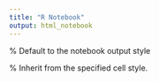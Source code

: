 ```yaml
---
title: "R Notebook"
output: html_notebook
---
```


% Default to the notebook output style

    


% Inherit from the specified cell style.




    
\documentclass[11pt]{article}

    
    
    \usepackage[T1]{fontenc}
    % Nicer default font (+ math font) than Computer Modern for most use cases
    \usepackage{mathpazo}

    % Basic figure setup, for now with no caption control since it's done
    % automatically by Pandoc (which extracts ![](path) syntax from Markdown).
    \usepackage{graphicx}
    % We will generate all images so they have a width \maxwidth. This means
    % that they will get their normal width if they fit onto the page, but
    % are scaled down if they would overflow the margins.
    \makeatletter
    \def\maxwidth{\ifdim\Gin@nat@width>\linewidth\linewidth
    \else\Gin@nat@width\fi}
    \makeatother
    \let\Oldincludegraphics\includegraphics
    % Set max figure width to be 80% of text width, for now hardcoded.
    \renewcommand{\includegraphics}[1]{\Oldincludegraphics[width=.8\maxwidth]{#1}}
    % Ensure that by default, figures have no caption (until we provide a
    % proper Figure object with a Caption API and a way to capture that
    % in the conversion process - todo).
    \usepackage{caption}
    \DeclareCaptionLabelFormat{nolabel}{}
    \captionsetup{labelformat=nolabel}

    \usepackage{adjustbox} % Used to constrain images to a maximum size 
    \usepackage{xcolor} % Allow colors to be defined
    \usepackage{enumerate} % Needed for markdown enumerations to work
    \usepackage{geometry} % Used to adjust the document margins
    \usepackage{amsmath} % Equations
    \usepackage{amssymb} % Equations
    \usepackage{textcomp} % defines textquotesingle
    % Hack from http://tex.stackexchange.com/a/47451/13684:
    \AtBeginDocument{%
        \def\PYZsq{\textquotesingle}% Upright quotes in Pygmentized code
    }
    \usepackage{upquote} % Upright quotes for verbatim code
    \usepackage{eurosym} % defines \euro
    \usepackage[mathletters]{ucs} % Extended unicode (utf-8) support
    \usepackage[utf8x]{inputenc} % Allow utf-8 characters in the tex document
    \usepackage{fancyvrb} % verbatim replacement that allows latex
    \usepackage{grffile} % extends the file name processing of package graphics 
                         % to support a larger range 
    % The hyperref package gives us a pdf with properly built
    % internal navigation ('pdf bookmarks' for the table of contents,
    % internal cross-reference links, web links for URLs, etc.)
    \usepackage{hyperref}
    \usepackage{longtable} % longtable support required by pandoc >1.10
    \usepackage{booktabs}  % table support for pandoc > 1.12.2
    \usepackage[inline]{enumitem} % IRkernel/repr support (it uses the enumerate* environment)
    \usepackage[normalem]{ulem} % ulem is needed to support strikethroughs (\sout)
                                % normalem makes italics be italics, not underlines
    

    
    
    % Colors for the hyperref package
    \definecolor{urlcolor}{rgb}{0,.145,.698}
    \definecolor{linkcolor}{rgb}{.71,0.21,0.01}
    \definecolor{citecolor}{rgb}{.12,.54,.11}

    % ANSI colors
    \definecolor{ansi-black}{HTML}{3E424D}
    \definecolor{ansi-black-intense}{HTML}{282C36}
    \definecolor{ansi-red}{HTML}{E75C58}
    \definecolor{ansi-red-intense}{HTML}{B22B31}
    \definecolor{ansi-green}{HTML}{00A250}
    \definecolor{ansi-green-intense}{HTML}{007427}
    \definecolor{ansi-yellow}{HTML}{DDB62B}
    \definecolor{ansi-yellow-intense}{HTML}{B27D12}
    \definecolor{ansi-blue}{HTML}{208FFB}
    \definecolor{ansi-blue-intense}{HTML}{0065CA}
    \definecolor{ansi-magenta}{HTML}{D160C4}
    \definecolor{ansi-magenta-intense}{HTML}{A03196}
    \definecolor{ansi-cyan}{HTML}{60C6C8}
    \definecolor{ansi-cyan-intense}{HTML}{258F8F}
    \definecolor{ansi-white}{HTML}{C5C1B4}
    \definecolor{ansi-white-intense}{HTML}{A1A6B2}

    % commands and environments needed by pandoc snippets
    % extracted from the output of `pandoc -s`
    \providecommand{\tightlist}{%
      \setlength{\itemsep}{0pt}\setlength{\parskip}{0pt}}
    \DefineVerbatimEnvironment{Highlighting}{Verbatim}{commandchars=\\\{\}}
    % Add ',fontsize=\small' for more characters per line
    \newenvironment{Shaded}{}{}
    \newcommand{\KeywordTok}[1]{\textcolor[rgb]{0.00,0.44,0.13}{\textbf{{#1}}}}
    \newcommand{\DataTypeTok}[1]{\textcolor[rgb]{0.56,0.13,0.00}{{#1}}}
    \newcommand{\DecValTok}[1]{\textcolor[rgb]{0.25,0.63,0.44}{{#1}}}
    \newcommand{\BaseNTok}[1]{\textcolor[rgb]{0.25,0.63,0.44}{{#1}}}
    \newcommand{\FloatTok}[1]{\textcolor[rgb]{0.25,0.63,0.44}{{#1}}}
    \newcommand{\CharTok}[1]{\textcolor[rgb]{0.25,0.44,0.63}{{#1}}}
    \newcommand{\StringTok}[1]{\textcolor[rgb]{0.25,0.44,0.63}{{#1}}}
    \newcommand{\CommentTok}[1]{\textcolor[rgb]{0.38,0.63,0.69}{\textit{{#1}}}}
    \newcommand{\OtherTok}[1]{\textcolor[rgb]{0.00,0.44,0.13}{{#1}}}
    \newcommand{\AlertTok}[1]{\textcolor[rgb]{1.00,0.00,0.00}{\textbf{{#1}}}}
    \newcommand{\FunctionTok}[1]{\textcolor[rgb]{0.02,0.16,0.49}{{#1}}}
    \newcommand{\RegionMarkerTok}[1]{{#1}}
    \newcommand{\ErrorTok}[1]{\textcolor[rgb]{1.00,0.00,0.00}{\textbf{{#1}}}}
    \newcommand{\NormalTok}[1]{{#1}}
    
    % Additional commands for more recent versions of Pandoc
    \newcommand{\ConstantTok}[1]{\textcolor[rgb]{0.53,0.00,0.00}{{#1}}}
    \newcommand{\SpecialCharTok}[1]{\textcolor[rgb]{0.25,0.44,0.63}{{#1}}}
    \newcommand{\VerbatimStringTok}[1]{\textcolor[rgb]{0.25,0.44,0.63}{{#1}}}
    \newcommand{\SpecialStringTok}[1]{\textcolor[rgb]{0.73,0.40,0.53}{{#1}}}
    \newcommand{\ImportTok}[1]{{#1}}
    \newcommand{\DocumentationTok}[1]{\textcolor[rgb]{0.73,0.13,0.13}{\textit{{#1}}}}
    \newcommand{\AnnotationTok}[1]{\textcolor[rgb]{0.38,0.63,0.69}{\textbf{\textit{{#1}}}}}
    \newcommand{\CommentVarTok}[1]{\textcolor[rgb]{0.38,0.63,0.69}{\textbf{\textit{{#1}}}}}
    \newcommand{\VariableTok}[1]{\textcolor[rgb]{0.10,0.09,0.49}{{#1}}}
    \newcommand{\ControlFlowTok}[1]{\textcolor[rgb]{0.00,0.44,0.13}{\textbf{{#1}}}}
    \newcommand{\OperatorTok}[1]{\textcolor[rgb]{0.40,0.40,0.40}{{#1}}}
    \newcommand{\BuiltInTok}[1]{{#1}}
    \newcommand{\ExtensionTok}[1]{{#1}}
    \newcommand{\PreprocessorTok}[1]{\textcolor[rgb]{0.74,0.48,0.00}{{#1}}}
    \newcommand{\AttributeTok}[1]{\textcolor[rgb]{0.49,0.56,0.16}{{#1}}}
    \newcommand{\InformationTok}[1]{\textcolor[rgb]{0.38,0.63,0.69}{\textbf{\textit{{#1}}}}}
    \newcommand{\WarningTok}[1]{\textcolor[rgb]{0.38,0.63,0.69}{\textbf{\textit{{#1}}}}}
    
    
    % Define a nice break command that doesn't care if a line doesn't already
    % exist.
    \def\br{\hspace*{\fill} \\* }
    % Math Jax compatability definitions
    \def\gt{>}
    \def\lt{<}
    % Document parameters
    \title{merging\_tatuorial}
    
    
    

    % Pygments definitions
    
\makeatletter
\def\PY@reset{\let\PY@it=\relax \let\PY@bf=\relax%
    \let\PY@ul=\relax \let\PY@tc=\relax%
    \let\PY@bc=\relax \let\PY@ff=\relax}
\def\PY@tok#1{\csname PY@tok@#1\endcsname}
\def\PY@toks#1+{\ifx\relax#1\empty\else%
    \PY@tok{#1}\expandafter\PY@toks\fi}
\def\PY@do#1{\PY@bc{\PY@tc{\PY@ul{%
    \PY@it{\PY@bf{\PY@ff{#1}}}}}}}
\def\PY#1#2{\PY@reset\PY@toks#1+\relax+\PY@do{#2}}

\expandafter\def\csname PY@tok@w\endcsname{\def\PY@tc##1{\textcolor[rgb]{0.73,0.73,0.73}{##1}}}
\expandafter\def\csname PY@tok@c\endcsname{\let\PY@it=\textit\def\PY@tc##1{\textcolor[rgb]{0.25,0.50,0.50}{##1}}}
\expandafter\def\csname PY@tok@cp\endcsname{\def\PY@tc##1{\textcolor[rgb]{0.74,0.48,0.00}{##1}}}
\expandafter\def\csname PY@tok@k\endcsname{\let\PY@bf=\textbf\def\PY@tc##1{\textcolor[rgb]{0.00,0.50,0.00}{##1}}}
\expandafter\def\csname PY@tok@kp\endcsname{\def\PY@tc##1{\textcolor[rgb]{0.00,0.50,0.00}{##1}}}
\expandafter\def\csname PY@tok@kt\endcsname{\def\PY@tc##1{\textcolor[rgb]{0.69,0.00,0.25}{##1}}}
\expandafter\def\csname PY@tok@o\endcsname{\def\PY@tc##1{\textcolor[rgb]{0.40,0.40,0.40}{##1}}}
\expandafter\def\csname PY@tok@ow\endcsname{\let\PY@bf=\textbf\def\PY@tc##1{\textcolor[rgb]{0.67,0.13,1.00}{##1}}}
\expandafter\def\csname PY@tok@nb\endcsname{\def\PY@tc##1{\textcolor[rgb]{0.00,0.50,0.00}{##1}}}
\expandafter\def\csname PY@tok@nf\endcsname{\def\PY@tc##1{\textcolor[rgb]{0.00,0.00,1.00}{##1}}}
\expandafter\def\csname PY@tok@nc\endcsname{\let\PY@bf=\textbf\def\PY@tc##1{\textcolor[rgb]{0.00,0.00,1.00}{##1}}}
\expandafter\def\csname PY@tok@nn\endcsname{\let\PY@bf=\textbf\def\PY@tc##1{\textcolor[rgb]{0.00,0.00,1.00}{##1}}}
\expandafter\def\csname PY@tok@ne\endcsname{\let\PY@bf=\textbf\def\PY@tc##1{\textcolor[rgb]{0.82,0.25,0.23}{##1}}}
\expandafter\def\csname PY@tok@nv\endcsname{\def\PY@tc##1{\textcolor[rgb]{0.10,0.09,0.49}{##1}}}
\expandafter\def\csname PY@tok@no\endcsname{\def\PY@tc##1{\textcolor[rgb]{0.53,0.00,0.00}{##1}}}
\expandafter\def\csname PY@tok@nl\endcsname{\def\PY@tc##1{\textcolor[rgb]{0.63,0.63,0.00}{##1}}}
\expandafter\def\csname PY@tok@ni\endcsname{\let\PY@bf=\textbf\def\PY@tc##1{\textcolor[rgb]{0.60,0.60,0.60}{##1}}}
\expandafter\def\csname PY@tok@na\endcsname{\def\PY@tc##1{\textcolor[rgb]{0.49,0.56,0.16}{##1}}}
\expandafter\def\csname PY@tok@nt\endcsname{\let\PY@bf=\textbf\def\PY@tc##1{\textcolor[rgb]{0.00,0.50,0.00}{##1}}}
\expandafter\def\csname PY@tok@nd\endcsname{\def\PY@tc##1{\textcolor[rgb]{0.67,0.13,1.00}{##1}}}
\expandafter\def\csname PY@tok@s\endcsname{\def\PY@tc##1{\textcolor[rgb]{0.73,0.13,0.13}{##1}}}
\expandafter\def\csname PY@tok@sd\endcsname{\let\PY@it=\textit\def\PY@tc##1{\textcolor[rgb]{0.73,0.13,0.13}{##1}}}
\expandafter\def\csname PY@tok@si\endcsname{\let\PY@bf=\textbf\def\PY@tc##1{\textcolor[rgb]{0.73,0.40,0.53}{##1}}}
\expandafter\def\csname PY@tok@se\endcsname{\let\PY@bf=\textbf\def\PY@tc##1{\textcolor[rgb]{0.73,0.40,0.13}{##1}}}
\expandafter\def\csname PY@tok@sr\endcsname{\def\PY@tc##1{\textcolor[rgb]{0.73,0.40,0.53}{##1}}}
\expandafter\def\csname PY@tok@ss\endcsname{\def\PY@tc##1{\textcolor[rgb]{0.10,0.09,0.49}{##1}}}
\expandafter\def\csname PY@tok@sx\endcsname{\def\PY@tc##1{\textcolor[rgb]{0.00,0.50,0.00}{##1}}}
\expandafter\def\csname PY@tok@m\endcsname{\def\PY@tc##1{\textcolor[rgb]{0.40,0.40,0.40}{##1}}}
\expandafter\def\csname PY@tok@gh\endcsname{\let\PY@bf=\textbf\def\PY@tc##1{\textcolor[rgb]{0.00,0.00,0.50}{##1}}}
\expandafter\def\csname PY@tok@gu\endcsname{\let\PY@bf=\textbf\def\PY@tc##1{\textcolor[rgb]{0.50,0.00,0.50}{##1}}}
\expandafter\def\csname PY@tok@gd\endcsname{\def\PY@tc##1{\textcolor[rgb]{0.63,0.00,0.00}{##1}}}
\expandafter\def\csname PY@tok@gi\endcsname{\def\PY@tc##1{\textcolor[rgb]{0.00,0.63,0.00}{##1}}}
\expandafter\def\csname PY@tok@gr\endcsname{\def\PY@tc##1{\textcolor[rgb]{1.00,0.00,0.00}{##1}}}
\expandafter\def\csname PY@tok@ge\endcsname{\let\PY@it=\textit}
\expandafter\def\csname PY@tok@gs\endcsname{\let\PY@bf=\textbf}
\expandafter\def\csname PY@tok@gp\endcsname{\let\PY@bf=\textbf\def\PY@tc##1{\textcolor[rgb]{0.00,0.00,0.50}{##1}}}
\expandafter\def\csname PY@tok@go\endcsname{\def\PY@tc##1{\textcolor[rgb]{0.53,0.53,0.53}{##1}}}
\expandafter\def\csname PY@tok@gt\endcsname{\def\PY@tc##1{\textcolor[rgb]{0.00,0.27,0.87}{##1}}}
\expandafter\def\csname PY@tok@err\endcsname{\def\PY@bc##1{\setlength{\fboxsep}{0pt}\fcolorbox[rgb]{1.00,0.00,0.00}{1,1,1}{\strut ##1}}}
\expandafter\def\csname PY@tok@kc\endcsname{\let\PY@bf=\textbf\def\PY@tc##1{\textcolor[rgb]{0.00,0.50,0.00}{##1}}}
\expandafter\def\csname PY@tok@kd\endcsname{\let\PY@bf=\textbf\def\PY@tc##1{\textcolor[rgb]{0.00,0.50,0.00}{##1}}}
\expandafter\def\csname PY@tok@kn\endcsname{\let\PY@bf=\textbf\def\PY@tc##1{\textcolor[rgb]{0.00,0.50,0.00}{##1}}}
\expandafter\def\csname PY@tok@kr\endcsname{\let\PY@bf=\textbf\def\PY@tc##1{\textcolor[rgb]{0.00,0.50,0.00}{##1}}}
\expandafter\def\csname PY@tok@bp\endcsname{\def\PY@tc##1{\textcolor[rgb]{0.00,0.50,0.00}{##1}}}
\expandafter\def\csname PY@tok@fm\endcsname{\def\PY@tc##1{\textcolor[rgb]{0.00,0.00,1.00}{##1}}}
\expandafter\def\csname PY@tok@vc\endcsname{\def\PY@tc##1{\textcolor[rgb]{0.10,0.09,0.49}{##1}}}
\expandafter\def\csname PY@tok@vg\endcsname{\def\PY@tc##1{\textcolor[rgb]{0.10,0.09,0.49}{##1}}}
\expandafter\def\csname PY@tok@vi\endcsname{\def\PY@tc##1{\textcolor[rgb]{0.10,0.09,0.49}{##1}}}
\expandafter\def\csname PY@tok@vm\endcsname{\def\PY@tc##1{\textcolor[rgb]{0.10,0.09,0.49}{##1}}}
\expandafter\def\csname PY@tok@sa\endcsname{\def\PY@tc##1{\textcolor[rgb]{0.73,0.13,0.13}{##1}}}
\expandafter\def\csname PY@tok@sb\endcsname{\def\PY@tc##1{\textcolor[rgb]{0.73,0.13,0.13}{##1}}}
\expandafter\def\csname PY@tok@sc\endcsname{\def\PY@tc##1{\textcolor[rgb]{0.73,0.13,0.13}{##1}}}
\expandafter\def\csname PY@tok@dl\endcsname{\def\PY@tc##1{\textcolor[rgb]{0.73,0.13,0.13}{##1}}}
\expandafter\def\csname PY@tok@s2\endcsname{\def\PY@tc##1{\textcolor[rgb]{0.73,0.13,0.13}{##1}}}
\expandafter\def\csname PY@tok@sh\endcsname{\def\PY@tc##1{\textcolor[rgb]{0.73,0.13,0.13}{##1}}}
\expandafter\def\csname PY@tok@s1\endcsname{\def\PY@tc##1{\textcolor[rgb]{0.73,0.13,0.13}{##1}}}
\expandafter\def\csname PY@tok@mb\endcsname{\def\PY@tc##1{\textcolor[rgb]{0.40,0.40,0.40}{##1}}}
\expandafter\def\csname PY@tok@mf\endcsname{\def\PY@tc##1{\textcolor[rgb]{0.40,0.40,0.40}{##1}}}
\expandafter\def\csname PY@tok@mh\endcsname{\def\PY@tc##1{\textcolor[rgb]{0.40,0.40,0.40}{##1}}}
\expandafter\def\csname PY@tok@mi\endcsname{\def\PY@tc##1{\textcolor[rgb]{0.40,0.40,0.40}{##1}}}
\expandafter\def\csname PY@tok@il\endcsname{\def\PY@tc##1{\textcolor[rgb]{0.40,0.40,0.40}{##1}}}
\expandafter\def\csname PY@tok@mo\endcsname{\def\PY@tc##1{\textcolor[rgb]{0.40,0.40,0.40}{##1}}}
\expandafter\def\csname PY@tok@ch\endcsname{\let\PY@it=\textit\def\PY@tc##1{\textcolor[rgb]{0.25,0.50,0.50}{##1}}}
\expandafter\def\csname PY@tok@cm\endcsname{\let\PY@it=\textit\def\PY@tc##1{\textcolor[rgb]{0.25,0.50,0.50}{##1}}}
\expandafter\def\csname PY@tok@cpf\endcsname{\let\PY@it=\textit\def\PY@tc##1{\textcolor[rgb]{0.25,0.50,0.50}{##1}}}
\expandafter\def\csname PY@tok@c1\endcsname{\let\PY@it=\textit\def\PY@tc##1{\textcolor[rgb]{0.25,0.50,0.50}{##1}}}
\expandafter\def\csname PY@tok@cs\endcsname{\let\PY@it=\textit\def\PY@tc##1{\textcolor[rgb]{0.25,0.50,0.50}{##1}}}

\def\PYZbs{\char`\\}
\def\PYZus{\char`\_}
\def\PYZob{\char`\{}
\def\PYZcb{\char`\}}
\def\PYZca{\char`\^}
\def\PYZam{\char`\&}
\def\PYZlt{\char`\<}
\def\PYZgt{\char`\>}
\def\PYZsh{\char`\#}
\def\PYZpc{\char`\%}
\def\PYZdl{\char`\$}
\def\PYZhy{\char`\-}
\def\PYZsq{\char`\'}
\def\PYZdq{\char`\"}
\def\PYZti{\char`\~}
% for compatibility with earlier versions
\def\PYZat{@}
\def\PYZlb{[}
\def\PYZrb{]}
\makeatother


    % Exact colors from NB
    \definecolor{incolor}{rgb}{0.0, 0.0, 0.5}
    \definecolor{outcolor}{rgb}{0.545, 0.0, 0.0}



    
    % Prevent overflowing lines due to hard-to-break entities
    \sloppy 
    % Setup hyperref package
    \hypersetup{
      breaklinks=true,  % so long urls are correctly broken across lines
      colorlinks=true,
      urlcolor=urlcolor,
      linkcolor=linkcolor,
      citecolor=citecolor,
      }
    % Slightly bigger margins than the latex defaults
    
    \geometry{verbose,tmargin=1in,bmargin=1in,lmargin=1in,rmargin=1in}
    
    

    \begin{document}
    
    
    \maketitle
    
    

    
    \section{Inner Join, Outter Join, Left Join, Right Join, Row Bind,
Column Bind in
R}\label{inner-join-outter-join-left-join-right-join-row-bind-column-bind-in-r}

    The merge operations is well explained in the Pandas documentation which
can be found here . However, I could not find any documentation that is
as good as Pandas's for R. Hence, I have decided to blog about it.

    Let's say we have these two dataframes

    \begin{Verbatim}[commandchars=\\\{\}]
{\color{incolor}In [{\color{incolor}38}]:} df1
         df2
\end{Verbatim}


    \begin{tabular}{r|ll}
 Country & Rank\\
\hline
	 US          & 1          \\
	 UK          & 2          \\
	 New Zealand & 3          \\
\end{tabular}


    
    \begin{tabular}{r|ll}
 Country & Population\\
\hline
	 US          & 300        \\
	 UK          &  80        \\
	 New Zealand &   4        \\
\end{tabular}


    
    \begin{Verbatim}[commandchars=\\\{\}]
{\color{incolor}In [{\color{incolor}2}]:} \PY{c+c1}{\PYZsh{}import libraries}
        \PY{k+kn}{library}\PY{p}{(}\PY{l+s}{\PYZsq{}}\PY{l+s}{data.table\PYZsq{}}\PY{p}{)}
        df1\PY{o}{\PYZlt{}\PYZhy{}}\PY{k+kt}{data.frame}\PY{p}{(}Country\PY{o}{=}\PY{k+kt}{c}\PY{p}{(}\PY{l+s}{\PYZsq{}}\PY{l+s}{US\PYZsq{}}\PY{p}{,}\PY{l+s}{\PYZsq{}}\PY{l+s}{UK\PYZsq{}}\PY{p}{,}\PY{l+s}{\PYZdq{}}\PY{l+s}{New Zealand\PYZdq{}}\PY{p}{)}\PY{p}{,}Rank \PY{o}{=}\PY{k+kt}{c}\PY{p}{(}\PY{l+m}{1}\PY{p}{,}\PY{l+m}{2}\PY{p}{,}\PY{l+m}{3}\PY{p}{)}\PY{p}{)}
        df2\PY{o}{\PYZlt{}\PYZhy{}}\PY{k+kt}{data.frame}\PY{p}{(}Country\PY{o}{=}\PY{k+kt}{c}\PY{p}{(}\PY{l+s}{\PYZsq{}}\PY{l+s}{US\PYZsq{}}\PY{p}{,}\PY{l+s}{\PYZsq{}}\PY{l+s}{UK\PYZsq{}}\PY{p}{,}\PY{l+s}{\PYZdq{}}\PY{l+s}{New Zealand\PYZdq{}}\PY{p}{)}\PY{p}{,}Population \PY{o}{=}\PY{k+kt}{c}\PY{p}{(}\PY{l+m}{300}\PY{p}{,}\PY{l+m}{80}\PY{p}{,}\PY{l+m}{4}\PY{p}{)}\PY{p}{)}
\end{Verbatim}


    Before jumping to merging these two data frames, we can consider adding
one data frame to another. This procss is called binding in R, while it
is called concatenating in Python. There are two types of binding: row
binding (rbind function) and column binding (cbind function).

    \subsection{Row Binding}\label{row-binding}

    The \textbf{rbind} function appends the \emph{rows} of a data frame to
another data frame (hence the letter 'r' before 'bind'). However, for
this process to work, both data frames must have the same number of
columns and the columns in both data frame must have the same names;
otherwise, we will get the following error:

    \begin{Verbatim}[commandchars=\\\{\}]
{\color{incolor}In [{\color{incolor}23}]:} \PY{c+c1}{\PYZsh{} df1 and df2 have different column names}
         
         df3 \PY{o}{\PYZlt{}\PYZhy{}} \PY{k+kp}{rbind}\PY{p}{(}df1\PY{p}{,}df2\PY{p}{)}
\end{Verbatim}


    \begin{Verbatim}[commandchars=\\\{\}]

        Error in match.names(clabs, names(xi)): names do not match previous names
    Traceback:


        1. rbind(df1, df2)

        2. rbind(deparse.level, {\ldots})

        3. match.names(clabs, names(xi))

        4. stop("names do not match previous names")

    \end{Verbatim}

    However, if we try to bind df1 to another data frame which has the same
column names or itself, we get the following result

    \begin{Verbatim}[commandchars=\\\{\}]
{\color{incolor}In [{\color{incolor}35}]:} \PY{c+c1}{\PYZsh{}rbind of data frames with the same coulmn names}
         \PY{k+kp}{rbind}\PY{p}{(}df1\PY{p}{,}df1\PY{p}{)}
\end{Verbatim}


    \begin{tabular}{r|ll}
 Country & Rank\\
\hline
	 US          & 1          \\
	 UK          & 2          \\
	 New Zealand & 3          \\
	 US          & 1          \\
	 UK          & 2          \\
	 New Zealand & 3          \\
\end{tabular}


    
    Column Binding

    The \textbf{cbind} append a data frame with the columns of another data
frame ('c' stands for column). This operation does not require the same
column names. However, it requires that both data frames must have the
same number of row, otherwise, we will get this error:

    \begin{Verbatim}[commandchars=\\\{\}]
{\color{incolor}In [{\color{incolor}33}]:} \PY{k+kp}{cbind}\PY{p}{(}df1\PY{p}{,}df2\PY{p}{[}\PY{l+m}{1}\PY{o}{:}\PY{l+m}{2}\PY{p}{,}\PY{p}{]}\PY{p}{)}
\end{Verbatim}


    \begin{Verbatim}[commandchars=\\\{\}]

        Error in data.frame({\ldots}, check.names = FALSE): arguments imply differing number of rows: 3, 2
    Traceback:


        1. cbind(df1, df2[1:2, ])

        2. cbind(deparse.level, {\ldots})

        3. data.frame({\ldots}, check.names = FALSE)

        4. stop(gettextf("arguments imply differing number of rows: \%s", 
     .     paste(unique(nrows), collapse = ", ")), domain = NA)

    \end{Verbatim}

    However, when the number of rows in both data frames is the same, here
is the result

    \begin{Verbatim}[commandchars=\\\{\}]
{\color{incolor}In [{\color{incolor}34}]:} \PY{k+kp}{cbind}\PY{p}{(}df1\PY{p}{,}df2\PY{p}{)}
\end{Verbatim}


    \begin{tabular}{r|llll}
 Country & Rank & Country & Population\\
\hline
	 US          & 1           & US          & 300        \\
	 UK          & 2           & UK          &  80        \\
	 New Zealand & 3           & New Zealand &   4        \\
\end{tabular}


    
    \subsection{Summary of row and column binding in
R}\label{summary-of-row-and-column-binding-in-r}

    1- ** rbind ** appends the rows of a data frame to another. It requires
that both data frames have the same column names

2- \textbf{cbind} appends the columns of one data frame to another and
it requres that both data frames have the same number of rows

Let's say that you want to bind two data frames which have either
different column names or different row numbers, how can we do it? This
is when merging operation comes to play.

    \subsection{Outter Join (full)}\label{outter-join-full}

    let's say we want to append the following rows of df1 to df2, we can
only do it using outer join

    \begin{Verbatim}[commandchars=\\\{\}]
{\color{incolor}In [{\color{incolor}55}]:} \PY{c+c1}{\PYZsh{}only the fist and second rows of df2}
         df2\PY{p}{[}\PY{l+m}{1}\PY{o}{:}\PY{l+m}{2}\PY{p}{,}\PY{p}{]}
         df1
\end{Verbatim}


    \begin{tabular}{r|ll}
 Country & Population\\
\hline
	 US  & 300\\
	 UK  &  80\\
\end{tabular}


    
    \begin{tabular}{r|ll}
 Country & Rank\\
\hline
	 US          & 1          \\
	 UK          & 2          \\
	 New Zealand & 3          \\
\end{tabular}


    
    \begin{Verbatim}[commandchars=\\\{\}]
{\color{incolor}In [{\color{incolor}51}]:} \PY{k+kp}{merge}\PY{p}{(}df1\PY{p}{,}df2\PY{p}{[}\PY{l+m}{1}\PY{o}{:}\PY{l+m}{2}\PY{p}{,}\PY{p}{]}\PY{p}{,}all\PY{o}{=}\PY{n+nb+bp}{T}\PY{p}{,}by\PY{o}{=}\PY{k+kc}{NULL}\PY{p}{)}
\end{Verbatim}


    \begin{tabular}{r|llll}
 Country.x & Rank & Country.y & Population\\
\hline
	 US          & 1           & US          & 300        \\
	 UK          & 2           & US          & 300        \\
	 New Zealand & 3           & US          & 300        \\
	 US          & 1           & UK          &  80        \\
	 UK          & 2           & UK          &  80        \\
	 New Zealand & 3           & UK          &  80        \\
\end{tabular}


    
    However, you can see that there is redundant information. If we are to
use the 'country' column as a key or an idenitifer for both data frames,
then, we elimnate this redundancy and have this neat output.

    \begin{Verbatim}[commandchars=\\\{\}]
{\color{incolor}In [{\color{incolor}62}]:} \PY{k+kp}{merge}\PY{p}{(}df1\PY{p}{,}df2\PY{p}{[}\PY{l+m}{1}\PY{o}{:}\PY{l+m}{2}\PY{p}{,}\PY{p}{]}\PY{p}{,}all\PY{o}{=}\PY{n+nb+bp}{T}\PY{p}{,} by\PY{o}{=}\PY{l+s}{\PYZsq{}}\PY{l+s}{Country\PYZsq{}}\PY{p}{)} \PY{c+c1}{\PYZsh{} this is equilvant to merge(df1,df2[1:2,],all=T)}
\end{Verbatim}


    \begin{tabular}{r|lll}
 Country & Rank & Population\\
\hline
	 New Zealand & 3           &  NA        \\
	 UK          & 2           &  80        \\
	 US          & 1           & 300        \\
\end{tabular}


    
    The first value for the population of New Zealand is given 'NA' value
since we only used only the first and second rows of df2 and these two
rows don't have New Zealand.

    \emph{In short, the outer join when used with a key, it shows the union
of both data frames.}

    \subsection{Inner Join}\label{inner-join}

    The inner join is the oppoiste of outer join since its output is the
intersection of both data frames. The outer join operation replaces the
unaviloabe values with 'NA' while the inner join does not include it at
all.

    \begin{Verbatim}[commandchars=\\\{\}]
{\color{incolor}In [{\color{incolor}61}]:} \PY{k+kp}{merge}\PY{p}{(}df1\PY{p}{,}df2\PY{p}{[}\PY{l+m}{1}\PY{o}{:}\PY{l+m}{2}\PY{p}{,}\PY{p}{]}\PY{p}{,}all\PY{o}{=}\PY{n+nb+bp}{F}\PY{p}{,} by\PY{o}{=}\PY{l+s}{\PYZsq{}}\PY{l+s}{Country\PYZsq{}}\PY{p}{)} \PY{c+c1}{\PYZsh{} this equivlant to merge(df1,df2[1:2,]) since this is the default}
\end{Verbatim}


    \begin{tabular}{r|lll}
 Country & Rank & Population\\
\hline
	 UK  & 2   &  80\\
	 US  & 1   & 300\\
\end{tabular}


    
    \subsection{Summary for outer and inner
join}\label{summary-for-outer-and-inner-join}

    1- The outer join outputs the union of two data frames

2- the inner join outputs the interesction of two data frames

3- The inner join is the default if no arugment other than the data
frames is provided

4- if no column name(s) are provided in the 'by' arugment, then the
column name(s) which are the same in both dataframes are to be used

    \subsection{Left and Right Join}\label{left-and-right-join}

    The left join is a type of outer join. However, it uses only the keys or
identifiers from the left table only (first table in the arugment).
Hence, it outputs the entire left table and replaces the missing values
from the right table with 'NA' or ommit them if they do not corospond to
any values in the key(s) column(s).

    \begin{Verbatim}[commandchars=\\\{\}]
{\color{incolor}In [{\color{incolor}8}]:} \PY{k+kp}{merge}\PY{p}{(}df1\PY{p}{,}df2\PY{p}{[}\PY{l+m}{1}\PY{o}{:}\PY{l+m}{2}\PY{p}{,}\PY{p}{]}\PY{p}{,}all.x\PY{o}{=}\PY{n+nb+bp}{T}\PY{p}{,} by\PY{o}{=}\PY{l+s}{\PYZsq{}}\PY{l+s}{Country\PYZsq{}}\PY{p}{)} \PY{c+c1}{\PYZsh{} replaces the missing values with NA for the right table}
        \PY{k+kp}{merge}\PY{p}{(}df2\PY{p}{[}\PY{l+m}{1}\PY{o}{:}\PY{l+m}{2}\PY{p}{,}\PY{p}{]}\PY{p}{,}df1\PY{p}{,}all.x\PY{o}{=}\PY{n+nb+bp}{T}\PY{p}{,} by\PY{o}{=}\PY{l+s}{\PYZsq{}}\PY{l+s}{Country\PYZsq{}}\PY{p}{)} \PY{c+c1}{\PYZsh{} ommit New Zealand entries since New Zealand does not exist }
                                                    \PY{c+c1}{\PYZsh{}in the country column of the left table}
\end{Verbatim}


    \begin{tabular}{r|lll}
 Country & Rank & Population\\
\hline
	 New Zealand & 3           &  NA        \\
	 UK          & 2           &  80        \\
	 US          & 1           & 300        \\
\end{tabular}


    
    \begin{tabular}{r|lll}
 Country & Population & Rank\\
\hline
	 UK  &  80 & 2  \\
	 US  & 300 & 1  \\
\end{tabular}


    
    The right join is the same as the left join. The only difference is that
we are using the key(s) or idintifier(s) from the right table instead of
the left table. Here is the same code above but with the right join:

    \begin{Verbatim}[commandchars=\\\{\}]
{\color{incolor}In [{\color{incolor}12}]:} \PY{k+kp}{merge}\PY{p}{(}df1\PY{p}{,}df2\PY{p}{[}\PY{l+m}{1}\PY{o}{:}\PY{l+m}{2}\PY{p}{,}\PY{p}{]}\PY{p}{,}all.y\PY{o}{=}\PY{n+nb+bp}{T}\PY{p}{,} by\PY{o}{=}\PY{l+s}{\PYZsq{}}\PY{l+s}{Country\PYZsq{}}\PY{p}{)} \PY{c+c1}{\PYZsh{} ommit New Zealand entries since New Zealand does not exist }
                                                     \PY{c+c1}{\PYZsh{}in the country column of the right table }
         \PY{k+kp}{merge}\PY{p}{(}df2\PY{p}{[}\PY{l+m}{1}\PY{o}{:}\PY{l+m}{2}\PY{p}{,}\PY{p}{]}\PY{p}{,}df1\PY{p}{,}all.y\PY{o}{=}\PY{n+nb+bp}{T}\PY{p}{,} by\PY{o}{=}\PY{l+s}{\PYZsq{}}\PY{l+s}{Country\PYZsq{}}\PY{p}{)}  \PY{c+c1}{\PYZsh{} replaces the missing values with NA for the left table}
\end{Verbatim}


    \begin{tabular}{r|lll}
 Country & Rank & Population\\
\hline
	 UK  & 2   &  80\\
	 US  & 1   & 300\\
\end{tabular}


    
    \begin{tabular}{r|lll}
 Country & Population & Rank\\
\hline
	 New Zealand &  NA         & 3          \\
	 UK          &  80         & 2          \\
	 US          & 300         & 1          \\
\end{tabular}


    

    % Add a bibliography block to the postdoc
    
    
    
    \end{document}
